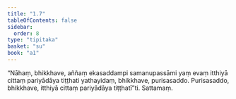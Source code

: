 ```yaml
---
title: "1.7"
tableOfContents: false
sidebar:
  order: 8
type: "tipitaka"
basket: "su"
book: "a1"
---
```



<DynamicBreadcrumb />

<Division number="7" book="a1" bookNo="15" page="2">

<Paragraph number="15" book="a1">
“Nāhaṃ, bhikkhave, aññaṃ ekasaddampi samanupassāmi yaṃ evaṃ itthiyā cittaṃ pariyādāya tiṭṭhati yathayidaṃ, bhikkhave, purisasaddo. Purisasaddo, bhikkhave, itthiyā cittaṃ pariyādāya tiṭṭhatī”ti.

</Paragraph>
</Division>

<Paragraph number="16" type="center" book="a1">
Sattamaṃ.
</Paragraph>